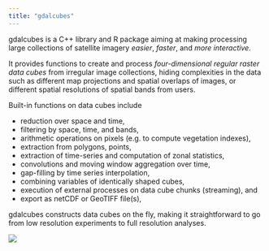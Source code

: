 ```yaml
---
title: "gdalcubes"
---
```


gdalcubes is a C++ library and R package aiming at making processing large collections of satellite imagery *easier*, *faster*, and *more interactive*.

It provides functions to create and process *four-dimensional regular raster data cubes* from irregular image collections, hiding 
complexities in the data such as different map projections and spatial overlaps of images, or different spatial resolutions of spatial bands from users.

Built-in functions on data cubes include

- reduction over space and time, 
- filtering by space, time, and  bands,
- arithmetic operations on pixels (e.g. to compute vegetation indexes),
- extraction from polygons, points,
- extraction of time-series and computation of zonal statistics,
- convolutions and moving window aggregation over time,
- gap-filling by time series interpolation,
- combining variables of identically shaped cubes, 
- execution of external processes on data cube chunks (streaming), and 
- export as netCDF or GeoTIFF file(s),

gdalcubes constructs data cubes on the fly, making it straightforward to go from low resolution experiments to full resolution analyses. 

![](source/gdalcubes_logo_small.png){fig-align="center"}
